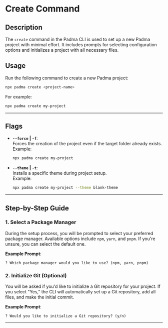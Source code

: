 
# Create Command

## Description
The `create` command in the Padma CLI is used to set up a new Padma project with minimal effort. It includes prompts for selecting configuration options and initializes a project with all necessary files.


## Usage

Run the following command to create a new Padma project:

```bash
npx padma create <project-name>
```

For example:

```bash
npx padma create my-project
```

---

## Flags

- **`--force` | `-f`**:  
  Forces the creation of the project even if the target folder already exists.  
  Example:  
  ```bash
  npx padma create my-project
  ```

- **`--theme` | `-t`**:  
  Installs a specific theme during project setup.  
  Example:  
  ```bash
  npx padma create my-project --theme blank-theme
  ```

---

## Step-by-Step Guide

### 1. Select a Package Manager  
During the setup process, you will be prompted to select your preferred package manager. Available options include `npm`, `yarn`, and `pnpm`. If you're unsure, you can select the default one.

**Example Prompt**:  
```plaintext
? Which package manager would you like to use? (npm, yarn, pnpm)
```

### 2. Initialize Git (Optional)  
You will be asked if you'd like to initialize a Git repository for your project. If you select "Yes," the CLI will automatically set up a Git repository, add all files, and make the initial commit.

**Example Prompt**:  
```plaintext
? Would you like to initialize a Git repository? (y/n)
```

---


